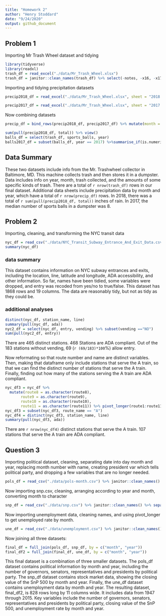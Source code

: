 ```yaml
---
title: "Homework 2"
author: "Henry Stoddard"
date: "9/24/2020"
output: github_document
---
```

## Problem 1

Importing Mr Trash Wheel dataset and tidying 

```r
library(tidyverse)
library(readxl)
trash_df = read_excel("./data/Mr_Trash_Wheel.xlsx")
trash_df = janitor::clean_names(trash_df) %>% select(-notes, -x16, -x17) %>% drop_na(dumpster) %>% mutate(sports_balls = round(sports_balls), sports_balls = as.integer(sports_balls))
```

Importing and tidying precipitation datasets
```r
precip2018_df = read_excel("./data/Mr_Trash_Wheel.xlsx", sheet = "2018 Precipitation", skip = 1) %>% janitor::clean_names() %>% drop_na(month) %>% mutate(year = 2018) %>% relocate(year)

precip2017_df = read_excel("./data/Mr_Trash_Wheel.xlsx", sheet = "2017 Precipitation", skip = 1) %>% janitor::clean_names() %>% drop_na(month) %>% mutate(year = 2017) %>% relocate(year)
```

Now combining datasets
```r
precip_df = bind_rows(precip2018_df, precip2017_df) %>% mutate(month = month.name[month])
```
```r
sum(pull(precip2018_df, total)) %>% view()
balls_df = select(trash_df, sports_balls, year)
balls2017_df = subset(balls_df, year == 2017) %>%summarise_if(is.numeric, na.rm = TRUE, median) %>% view()
```


## Data Summary
These two datasets include info from the Mr. Trashwheel collector in Baltimore, MD. This machine collects trash and then stores it in a dumpster. Data includes info on year, month, trash collected, and the amounts of some specific kinds of trash. There are a total of `r nrow(trash_df)` rows in our final dataset. Additional data sheets include precipitation data by month and year, which have a total of `r nrow(precip_df)` rows. In 2018, there was a total of `r sum(pull(precip2018_df, total))` inches of rain. In 2017, the median number of sports balls in a dumpster was 8.

## Problem 2
Importing, cleaning, and transforming the NYC transit data

```r
nyc_df = read_csv("./data/NYC_Transit_Subway_Entrance_And_Exit_Data.csv") %>% janitor::clean_names() %>% select(line, station_name, station_latitude, station_longitude, route1:route11, entry, vending, entrance_type, ada) %>% mutate(entry = recode(entry, YES = TRUE, NO = FALSE))
summary(nyc_df)
```
### data summary
This dataset contains information on NYC subway entrances and exits, including the location, line, latitude and longitude, ADA accessibility, and other information. So far, names have been tidied, some variables were dropped, and entry was recoded from yes/no to true/false. This dataset has 1868 rows and 19 columns. The data are reasonably tidy, but not as tidy as they could be.

### additional analyses
```r
distinct(nyc_df, station_name, line)
summary(pull(nyc_df, ada))
nyc2_df = select(nyc_df, entry, vending) %>% subset(vending =="NO")
sum(pull(nyc2_df, entry))
```

There are 465 distinct stations. 468 Stations are ADA compliant. Out of the 183 stations without vending, 69 (`r (69/183)*100`%) allow entry.

Now reformating so that route number and name are distinct variables. Then, making that dataframe only include stations that serve the A train, so that we can find the distinct number of stations that serve the A train. Finally, finding out how many of the stations serving the A train are ADA compliant.
```r
nyc_df3 = nyc_df %>% 
  mutate(route8 = as.character(route8),
       route9 = as.character(route9),
       route10 = as.character(route10),
       route11 = as.character(route11)) %>% pivot_longer(route1:route11, names_to = "route", names_prefix = "route", values_to = "route_name") 
nyc_df3 = subset(nyc_df3, route_name == "A")
nyc_df4 = distinct(nyc_df3, station_name, line)
summary(pull(nyc_df3, ada))
```
There are `r nrow(nyc_df4)` distinct stations that serve the A train. 107 stations that serve the A train are ADA compliant.

## Question 3
Importing political dataset, cleaning, separating date into day month and year, replacing month number with name, creating president var which tells political party, and dropping a few variables that are no longer needed.
```r
pols_df = read_csv("./data/pols-month.csv") %>% janitor::clean_names() %>% separate(mon, into = c("year", "month", "day"), convert = TRUE) %>% mutate(month = recode(month, `01` = "January", `02` = "February", `03` = "March", `04` = "April", `05` = "May", `06` = "June", `07` = "July", `08` = "August", `09` = "September", `10` = "October", `11` = "November", `12` = "December")) %>% mutate(president = ifelse(prez_gop == 1, "gop", "dem")) %>% select(-prez_dem, -prez_gop, -day) %>% arrange(year, match(month, month.name))
```

Now importing snp.csv, cleaning, arranging according to year and month, converting month to character
```r
snp_df = read_csv("./data/snp.csv") %>% janitor::clean_names() %>% separate(date, into = c("month", "day", "year"), convert = TRUE) %>% select(-day) %>% relocate("year", "month", "close") %>% mutate(month = recode(month, `01` = "January", `02` = "February", `03` = "March", `04` = "April", `05` = "May", `06` = "June", `07` = "July", `08` = "August", `09` = "September", `10` = "October", `11` = "November", `12` = "December"))%>% arrange(year, match(month, month.name))
```

Now importing unemployment data, cleaning names, and using pivot_longer to get unemployed rate by month.
```r
une_df = read_csv("./data/unemployment.csv") %>% janitor::clean_names() %>% pivot_longer(jan:dec, names_to = "month", values_to = "unemployed_rate") %>% mutate(month = recode(month, "jan" = "January", "feb" = "February", "mar" = "March", "apr" = "April", "may" = "May", "jun" = "June", "jul" = "July", "aug" = "August", "sep" = "September", "oct" = "October", "nov" = "November", "dec" = "December")) %>% arrange(year, match(month, month.name))
```

Now joining all three datasets:
```r
final_df = full_join(pols_df, snp_df, by = c("month", "year"))
final_df2 = full_join(final_df, une_df, by = c("month", "year"))
```
This final dataset is a combination of three smaller datasets. The pols_df dataset contains political information by month and year, including the number of governors, senators, representatives and presidents by political party. The snp_df dataset contains stock market data, showing the closing value of the SnP 500 by month and year. Finally, the une_df dataset contains unemployment data by month and year.
The resulting dataset, final_df2, is 828 rows long by 11 columns wide. It includes data from 1947 through 2015. Key variables include the number of governors, senators, representatives and presidents by political party, closing value of the SnP 500, and unemployment rate by month and year.
